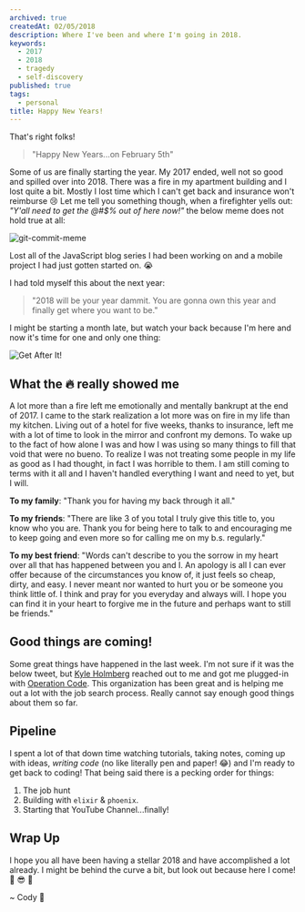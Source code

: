 ```yaml
---
archived: true
createdAt: 02/05/2018
description: Where I've been and where I'm going in 2018.
keywords:
  - 2017
  - 2018
  - tragedy
  - self-discovery
published: true
tags:
  - personal
title: Happy New Years!
---
```



That's right folks!

> "Happy New Years...on February 5th"

Some of us are finally starting the year. My 2017 ended, well not so good and spilled over into 2018. There was a fire in my apartment building and I lost quite a bit. Mostly I lost time which I can't get back and insurance won't reimburse :cry: Let me tell you something though, when a firefighter yells out: _"Y'all need to get the @#$% out of here now!"_ the below meme does not hold true at all:

![git-commit-meme](/images/2018/happy-new-years/git-commit-meme.png)

Lost all of the JavaScript blog series I had been working on and a mobile project I had just gotten started on. :sob:

I had told myself this about the next year:

> "2018 will be your year dammit. You are gonna own this year and finally get where you want to be."

I might be starting a month late, but watch your back because I'm here and now it's time for one and only one thing:

![Get After It!](/images/2018/happy-new-years/get-after-it.jpg)

## What the :fire: really showed me

A lot more than a fire left me emotionally and mentally bankrupt at the end of 2017. I came to the stark realization a lot more was on fire in my life than my kitchen. Living out of a hotel for five weeks, thanks to insurance, left me with a lot of time to look in the mirror and confront my demons. To wake up to the fact of how alone I was and how I was using so many things to fill that void that were no bueno. To realize I was not treating some people in my life as good as I had thought, in fact I was horrible to them. I am still coming to terms with it all and I haven't handled everything I want and need to yet, but I will.

**To my family**: "Thank you for having my back through it all."

**To my friends**: "There are like 3 of you total I truly give this title to, you know who you are. Thank you for being here to talk to and encouraging me to keep going and even more so for calling me on my b.s. regularly."

**To my best friend**: "Words can't describe to you the sorrow in my heart over all that has happened between you and I. An apology is all I can ever offer because of the circumstances you know of, it just feels so cheap, dirty, and easy. I never meant nor wanted to hurt you or be someone you think little of. I think and pray for you everyday and always will. I hope you can find it in your heart to forgive me in the future and perhaps want to still be friends."

## Good things are coming!

Some great things have happened in the last week. I'm not sure if it was the below tweet, but [Kyle Holmberg](https://kylemh.com/) reached out to me and got me plugged-in with [Operation Code](https://operationcode.org/). This organization has been great and is helping me out a lot with the job search process. Really cannot say enough good things about them so far.

<Tweet
  align="center"
  hidesConversation={true}
  theme="dark"
  tweetLink="RockChalkDev/status/958018912880414721"
/>

## Pipeline

I spent a lot of that down time watching tutorials, taking notes, coming up with ideas, _writing code_ (no like literally pen and paper! :joy:) and I'm ready to get back to coding! That being said there is a pecking order for things:

1.  The job hunt
2.  Building with `elixir` & `phoenix`.
3.  Starting that YouTube Channel...finally!

## Wrap Up

I hope you all have been having a stellar 2018 and have accomplished a lot already. I might be behind the curve a bit, but look out because here I come! :rocket: :sunglasses: :metal:

<Signature>~ Cody 🚀</Signature>
